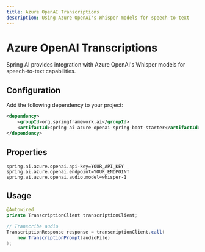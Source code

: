 ```yaml
---
title: Azure OpenAI Transcriptions
description: Using Azure OpenAI's Whisper models for speech-to-text
---
```


# Azure OpenAI Transcriptions

Spring AI provides integration with Azure OpenAI's Whisper models for speech-to-text capabilities.

## Configuration

Add the following dependency to your project:

```xml
<dependency>
    <groupId>org.springframework.ai</groupId>
    <artifactId>spring-ai-azure-openai-spring-boot-starter</artifactId>
</dependency>
```

## Properties

```properties
spring.ai.azure.openai.api-key=YOUR_API_KEY
spring.ai.azure.openai.endpoint=YOUR_ENDPOINT
spring.ai.azure.openai.audio.model=whisper-1
```

## Usage

```java
@Autowired
private TranscriptionClient transcriptionClient;

// Transcribe audio
TranscriptionResponse response = transcriptionClient.call(
    new TranscriptionPrompt(audioFile)
);
``` 